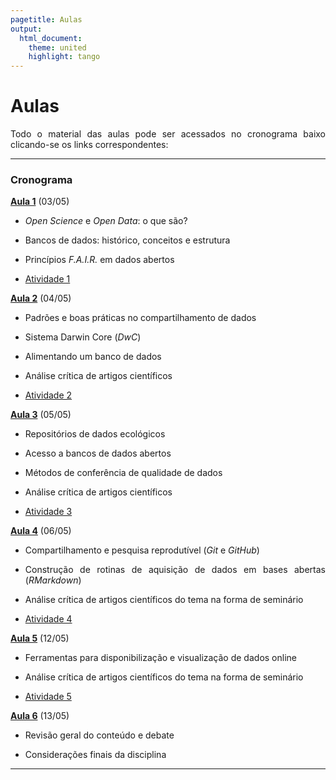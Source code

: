 ```yaml
---
pagetitle: Aulas
output: 
  html_document:
    theme: united
    highlight: tango
---
```

<style>
body {
text-align: justify}
</style>


# Aulas

Todo o material das aulas pode ser acessados no cronograma baixo clicando-se os links correspondentes:

***

### Cronograma

[**Aula 1**](https://docs.google.com/presentation/d/1j-2CDbvavYjV5kYlm8UkTqC2Z8ep0dS4p1X33fxf5HY/edit?usp=sharing) (03/05)

-   *Open Science* e *Open Data*: o que são?

-   Bancos de dados: histórico, conceitos e estrutura

-   Princípios *F.A.I.R.* em dados abertos

-   [Atividade 1](atividade1.html)


[**Aula 2**](https://docs.google.com/presentation/d/1daiNzlYnPee9RxQvcO5e-ngaKaSJt-yomkMM_lU2gaE/edit?usp=sharing) (04/05)

-   Padrões e boas práticas no compartilhamento de dados

-   Sistema Darwin Core (*DwC*)

-   Alimentando um banco de dados

-   Análise crítica de artigos científicos

-   [Atividade 2](atividade2.html)


[**Aula 3**](https://docs.google.com/presentation/d/1MUOq0bpQRwD-v8dVmPiQwdwxvrMs2Dypvuynn8fMJHQ/edit?usp=sharing) (05/05)

-   Repositórios de dados ecológicos

-   Acesso a bancos de dados abertos

-   Métodos de conferência de qualidade de dados

-   Análise crítica de artigos científicos

-   [Atividade 3](atividade3.html)


[**Aula 4**](https://docs.google.com/presentation/d/124h0vVwljvU_o6oGex5B85cFQ57duFNY5t3xLTQk7XU/edit?usp=sharing) (06/05)

-   Compartilhamento e pesquisa reprodutível (*Git* e *GitHub*)

-   Construção de rotinas de aquisição de dados em bases abertas (*RMarkdown*)

-   Análise crítica de artigos científicos do tema na forma de seminário

-   [Atividade 4](atividade4.html)


[**Aula 5**](https://docs.google.com/presentation/d/1LzS4OiMxpiI9AwkcJj9fuB26nvE4xYXYU8WH20Ulqy4/edit?usp=sharing) (12/05)

-   Ferramentas para disponibilização e visualização de dados online

-   Análise crítica de artigos científicos do tema na forma de seminário

-   [Atividade 5](atividade5.html)


[**Aula 6**](https://docs.google.com/presentation/d/1LzS4OiMxpiI9AwkcJj9fuB26nvE4xYXYU8WH20Ulqy4/edit?usp=sharing) (13/05)

-   Revisão geral do conteúdo e debate

-   Considerações finais da disciplina


***
